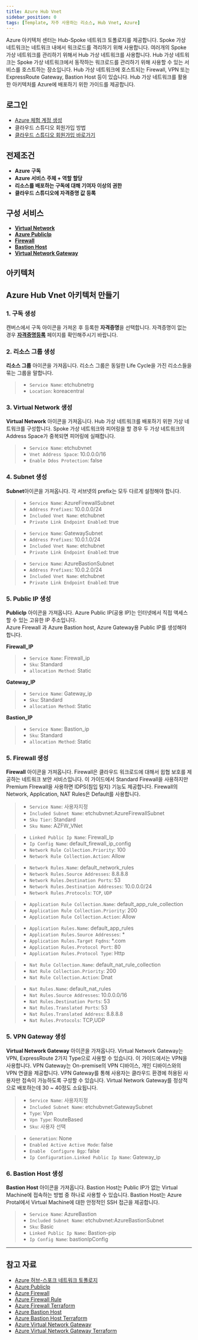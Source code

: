 ```yaml
---
title: Azure Hub Vnet
sidebar_position: 0
tags: [Template, 자주 사용하는 리소스, Hub Vnet, Azure]
---
```



Azure 아키텍처 센터는 Hub-Spoke 네트워크 토폴로지를 제공합니다.
Spoke 가상 네트워크는 네트워크 내에서 워크로드를 격리하기 위해 사용합니다.
여러개의 Spoke 가상 네트워크를 관리하기 위해서 Hub 가상 네트워크를 사용합니다.
Hub 가상 네트워크는 Spoke 가상 네트워크에서 동작하는 워크로드를 관리하기 위해 사용할 수 있는 서비스를 호스트하는 장소입니다.
Hub 가상 네트워크에 호스트되는 Firewall, VPN 또는 ExpressRoute Gateway, Bastion Host 등이 있습니다.
Hub 가상 네트워크를 활용한 아키텍처를 Azure에 배포하기 위한 가이드를 제공합니다.

## 로그인

-   [Azure 체험 계정 생성](https://azure.microsoft.com/ko-kr/free/)
-   <Link to="/docs/start/sign-up">클라우드 스튜디오 회원가입 방법</Link>
-   [클라우드 스튜디오 회원가입 바로가기](https://cloudstudio.cloudraw.kr/signup)

## 전제조건

-   **Azure 구독**
-   **Azure 서비스 주체 + 역할 할당**
-   **리소스를 배포하는 구독에 대해 기여자 이상의 권한**
-   **클라우드 스튜디오에 자격증명 값 등록**

## 구성 서비스

-   [**Virtual Network**](https://docs.cstudio.app/docs/resource/azure/Network/VirtualNetwork)
-   [**Azure PublicIp**](https://docs.cstudio.app/docs/resource/azure/Network/PublicIp)
-   [**Firewall**](https://docs.cstudio.app/docs/resource/azure/Network/Firewall)
-   [**Bastion Host**](https://docs.cstudio.app/docs/resource/azure/Network/BastionHost)
-   [**Virtual Network Gateway**](https://docs.cstudio.app/docs/resource/azure/Network/VirtualNetworkGateway)

## 아키텍처

<caption caption="" src={azure16} />

## Azure Hub Vnet 아키텍처 만들기

### 1. 구독 생성

캔버스에서 구독 아이콘을 가져온 후 등록한 **자격증명**을 선택합니다.
자격증명이 없는 경우 [**자격증명등록**](https://docs.cstudio.app/docs/credential/createCredential#azure-%ED%81%AC%EB%A0%88%EB%8D%B4%EC%85%9C-%EB%93%B1%EB%A1%9D%ED%95%98%EA%B8%B0) 페이지를 확인해주시기 바랍니다.

<caption caption="[그림.1] Azure Hub Vnet 1" src={azure1} />

### 2. 리소스 그룹 생성

**리소스 그룹** 아이콘을 가져옵니다.
리소스 그룹은 동일한 Life Cycle을 가진 리소스들을 묶는 그룹을 말합니다.

> -   `Service Name`: etchubnetrg
> -   `Location`: koreacentral

<caption caption="[그림.2] Azure Hub Vnet 2" src={azure2} />

### 3. Virtual Network 생성

**Virtual Network** 아이콘을 가져옵니다.
Hub 가상 네트워크를 배포하기 위한 가상 네트워크를 구성합니다.
Spoke 가상 네트워크와 피어링을 할 경우 두 가상 네트워크의 Address Space가 중복되면 피어링에 실패합니다.

> -   `Service Name`: etchubvnet
> -   `Vnet Address Space`: 10.0.0.0/16
> -   `Enable Ddos Protection`: false

<caption caption="[그림.3] Azure Hub Vnet 3" src={azure3} />

### 4. Subnet 생성

**Subnet**아이콘을 가져옵니다.
각 서브넷의 prefix는 모두 다르게 설정해야 합니다.

> -   `Service Name`: AzureFirewallSubnet
> -   `Address Prefixes`: 10.0.0.0/24
> -   `Included Vnet Name`: etchubnet
> -   `Private Link Endpoint Enabled`: true

> -   `Service Name`: GatewaySubnet
> -   `Address Prefixes`: 10.0.1.0/24
> -   `Included Vnet Name`: etchubnet
> -   `Private Link Endpoint Enabled`: true

> -   `Service Name`: AzureBastionSubnet
> -   `Address Prefixes`: 10.0.2.0/24
> -   `Included Vnet Name`: etchubnet
> -   `Private Link Endpoint Enabled`: true

<caption caption="[그림.4] Azure Hub Vnet 4" src={azure4} />

### 5. Public IP 생성

**PublicIp** 아이콘을 가져옵니다.
Azure Public IP(공용 IP)는 인터넷에서 직접 액세스할 수 있는 고유한 IP 주소입니다.  
Azure Firewall 과 Azure Bastion host, Azure Gateway용 Public IP를 생성해야 합니다.

**Firewall_IP**

> -   `Service Name`: Firewall_ip
> -   `Sku`: Standard
> -   `allocation Method`: Static

**Gateway_IP**

> -   `Service Name`: Gateway_ip
> -   `Sku`: Standard
> -   `allocation Method`: Static

**Bastion_IP**

> -   `Service Name`: Bastion_ip
> -   `Sku`: Standard
> -   `allocation Method`: Static

<caption caption="[그림.5] Azure Hub Vnet 5" src={azure5} />

### 5. Firewall 생성

**Firewall** 아이콘을 가져옵니다.
Firewall은 클라우드 워크로드에 대해서 윕협 보호를 제공하는 네트워크 보안 서비스입니다.
이 가이드에서 Standard Firewall을 사용하지만 Premium FIrewall을 사용하면 IDPS(침입 탐지) 기능도 제공합니다.
Firewall의 Network, Application, NAT Rules은 Default를 사용합니다.

> -   `Service Name`: 사용자지정
> -   `Included Subnet Name`: etchubvnet:AzureFirewallSubnet
> -   `Sku Tier`: Standard
> -   `Sku Name`: AZFW_VNet

<caption caption="[그림.6] Azure Hub Vnet 6" src={azure6} />

> -   `Linked Public Ip Name`: Firewall_Ip
> -   `Ip Config Name`: default_firewall_ip_config
> -   `Network Rule Collection.Priority`: 100
> -   `Network Rule Collection.Action`: Allow

<caption caption="[그림.7] Azure Hub Vnet 7" src={azure7} />

> -   `Network Rules.Name`: default_network_rules
> -   `Network Rules.Source Addresses`: 8.8.8.8
> -   `Network Rules.Destination Ports`: 53
> -   `Network Rules.Destination Addresses`: 10.0.0.0/24
> -   `Network Rules.Protocols`: `TCP`, `UDP`

<caption caption="[그림.8] Azure Hub Vnet 8" src={azure8} />

> -   `Application Rule Collection.Name`: default_app_rule_collection
> -   `Application Rule Collection.Priority`: 200
> -   `Application Rule Collection.Action`: Allow

<caption caption="[그림.9] Azure Hub Vnet 9" src={azure9} />

> -   `Application Rules.Name`: default_app_rules
> -   `Application Rules.Source Addresses`: \*
> -   `Application Rules.Target Fqdns`: \*.com
> -   `Application Rules.Protocol Port`: 80
> -   `Application Rules.Protocol Type`: Http

<caption caption="[그림.10] Azure Hub Vnet 10" src={azure10} />

> -   `Nat Rule Collection.Name`: default_nat_rule_collection
> -   `Nat Rule Collection.Priority`: 200
> -   `Nat Rule Collection.Action`: Dnat

<caption caption="[그림.11] Azure Hub Vnet 11" src={azure11} />

> -   `Nat Rules.Name`: default_nat_rules
> -   `Nat Rules.Source Addresses`: 10.0.0.0/16
> -   `Nat Rules.Destination Ports`: 53
> -   `Nat Rules.Translated Ports`: 53
> -   `Nat Rules.Translated Address`: 8.8.8.8
> -   `Nat Rules.Protocols`: TCP,UDP

<caption caption="[그림.12] Azure Hub Vnet 12" src={azure12} />

### 5. VPN Gateway 생성

**Virtual Network Gateway** 아이콘을 가져옵니다.
Virtual Network Gateway는 VPN, ExpressRoute 2가지 Type으로 사용할 수 있습니다. 이 가이드에서는 VPN을 사용합니다.
VPN Gateway는 On-premise의 VPN 디바이스, 개인 디바이스와의 VPN 연결을 제공합니다.
VPN Gateway를 통해 사용자는 클라우드 환경에 허용된 사용자만 접속이 가능하도록 구성할 수 있습니다.
Virtual Network Gateway를 정상적으로 배포하는데 30 ~ 40정도 소요됩니다.

> -   `Service Name`: 사용자지정
> -   `Included Subnet Name`: etchubvnet:GatewaySubnet
> -   `Type`: Vpn
> -   `Vpn Type`: RouteBased
> -   `Sku`: 사용자 선택

<caption caption="[그림.13] Azure Hub Vnet 13" src={azure13} />

> -   `Generation`: None
> -   `Enabled Active Active Mode`: false
> -   `Enable  Configure Bgp`: false
> -   `Ip Configuration.Linked Public Ip Name`: Gateway_ip

<caption caption="[그림.14] Azure Hub Vnet 14" src={azure14} />

### 6. Bastion Host 생성

**Bastion Host** 아이콘을 가져옵니다.
Bastion Host는 Public IP가 없는 Virtual Machine에 접속하는 방법 중 하나로 사용할 수 있습니다.
Bastion Host는 Azure Protal에서 Virtual Machine에 대한 안정적인 SSH 접근을 제공합니다.

> -   `Service Name`: AzureBastion
> -   `Included Subnet Name`: etchubvnet:AzureBastionSubnet
> -   `Sku`: Basic
> -   `Linked Public Ip Name`: Bastion-pip
> -   `Ip Config Name`: bastionIpConfig

<caption caption="[그림.15] Azure Hub Vnet 15" src={azure15} />

<hr />

## 참고 자료

-   [Azure 허브-스포크 네트워크 토폴로지](https://docs.microsoft.com/ko-kr/azure/architecture/reference-architectures/hybrid-networking/hub-spoke?tabs=cli)
-   [Azure PublicIp](https://docs.cstudio.app/docs/resource/azure/Network/PublicIp)
-   [Azure Firewall](https://docs.microsoft.com/ko-kr/azure/firewall/)
-   [Azure Firewall Rule](https://docs.microsoft.com/ko-kr/azure/firewall/policy-rule-sets)
-   [Azure Firewall Terraform](https://registry.terraform.io/providers/hashicorp/azurerm/latest/docs/resources/firewall)
-   [Azure Bastion Host](https://docs.microsoft.com/ko-kr/azure/bastion/)
-   [Azure Bastion Host Terraform](https://registry.terraform.io/providers/hashicorp/azurerm/latest/docs/resources/bastion_host)
-   [Azure Virtual Network Gateway](https://docs.microsoft.com/ko-kr/azure/vpn-gateway/)
-   [Azure Virtual Network Gateway Terraform](https://registry.terraform.io/providers/hashicorp/azurerm/latest/docs/resources/virtual_network_gateway)
